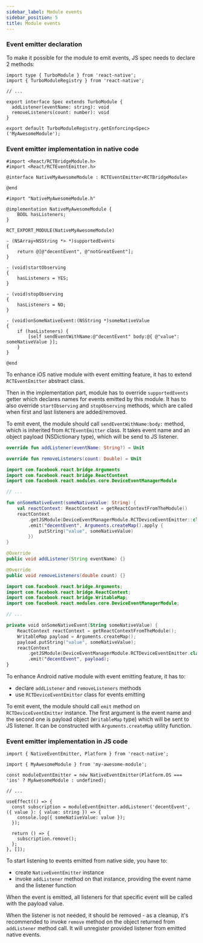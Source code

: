 ```yaml
---
sidebar_label: Module events
sidebar_position: 5
title: Module events
---
```



### Event emitter declaration

To make it possible for the module to emit events, JS spec needs to declare 2 methods:

```tsx title="src/NativeMyAwesomeModule.ts"
import type { TurboModule } from 'react-native';
import { TurboModuleRegistry } from 'react-native';

// ...

export interface Spec extends TurboModule {
  addListener(eventName: string): void
  removeListeners(count: number): void
}

export default TurboModuleRegistry.getEnforcing<Spec>('MyAwesomeModule');
```

### Event emitter implementation in native code

<Tabs groupId="native_side">
<TabItem value="iOS" label="iOS">

```objc title="ios/NativeMyAwesomeModule.h"
#import <React/RCTBridgeModule.h>
#import <React/RCTEventEmitter.h>

@interface NativeMyAwesomeModule : RCTEventEmitter<RCTBridgeModule>

@end
```

```objc title="ios/NativeMyAwesomeModule.mm"
#import "NativeMyAwesomeModule.h"

@implementation NativeMyAwesomeModule {
    BOOL hasListeners;
}

RCT_EXPORT_MODULE(NativeMyAwesomeModule)

- (NSArray<NSString *> *)supportedEvents
{
    return @[@"decentEvent", @"notGreatEvent"];
}

- (void)startObserving
{
    hasListeners = YES;
}

- (void)stopObserving
{
    hasListeners = NO;
}

- (void)onSomeNativeEvent:(NSString *)someNativeValue
{
    if (hasListeners) {
        [self sendEventWithName:@"decentEvent" body:@{ @"value": someNativeValue }];
    }
}

@end
```

To enhance iOS native module with event emitting feature, it has to extend `RCTEventEmitter` abstract class.

Then in the implementation part, module has to override `supportedEvents` getter which declares names for events emitted by this module.
It has to also override `startObserving` and `stopObserving` methods, which are called when first and last listeners are added/removed.

To emit event, the module should call `sendEventWithName:body:` method, which is inherited from `RCTEventEmitter` class.
It takes event name and an object payload (NSDictionary type), which will be send to JS listener.

</TabItem>

<TabItem value="Android" label="Android">

<Tabs groupId="android_lang">
<TabItem value="kotlin" label="Kotlin">

```kotlin title="android/src/main/newarch/com/myawesomeapp/NativeMyAwesomeModule.kt"
override fun addListener(eventName: String?) = Unit

override fun removeListeners(count: Double) = Unit
```

```kotlin title="android/src/main/java/com/myawesomeapp/NativeMyAwesomeModuleImpl.kt"
import com.facebook.react.bridge.Arguments
import com.facebook.react.bridge.ReactContext
import com.facebook.react.modules.core.DeviceEventManagerModule

// ...

fun onSomeNativeEvent(someNativeValue: String) {
    val reactContext: ReactContext = getReactContextFromTheModule()
    reactContext
        .getJSModule(DeviceEventManagerModule.RCTDeviceEventEmitter::class.java)
        .emit("decentEvent", Arguments.createMap().apply {
            putString("value", someNativeValue)
        })
}
```

</TabItem>
<TabItem value="java" label="Java">

```java title="android/src/main/newarch/com/myawesomeapp/NativeMyAwesomeModule.java"
@Override
public void addListener(String eventName) {}

@Override
public void removeListeners(double count) {}
```

```kotlin title="android/src/main/java/com/myawesomeapp/NativeMyAwesomeModuleImpl.java"
import com.facebook.react.bridge.Arguments;
import com.facebook.react.bridge.ReactContext;
import com.facebook.react.bridge.WritableMap;
import com.facebook.react.modules.core.DeviceEventManagerModule;

// ...

private void onSomeNativeEvent(String someNativeValue) {
    ReactContext reactContext = getReactContextFromTheModule();
    WritableMap payload = Arguments.createMap();
    payload.putString("value", someNativeValue);
    reactContext
        .getJSModule(DeviceEventManagerModule.RCTDeviceEventEmitter.class)
        .emit("decentEvent", payload);
}
```

</TabItem>
</Tabs>

To enhance Android native module with event emitting feature, it has to:

- declare `addListener` and `removeListeners` methods
- use `RCTDeviceEventEmitter` class for events emitting

To emit event, the module should call `emit` method on `RCTDeviceEventEmitter` instance.
The first argument is the event name and the second one is payload object (`WritableMap` type) which will be sent to JS listener.
It can be constructed with `Arguments.createMap` utility function.

</TabItem>
</Tabs>

### Event emitter implementation in JS code

```tsx title="src/MyAwesomeHook.ts"
import { NativeEventEmitter, Platform } from 'react-native';

import { MyAwesomeModule } from 'my-awesome-module';

const moduleEventEmitter = new NativeEventEmitter(Platform.OS === 'ios' ? MyAwesomeModule : undefined);

// ...

useEffect(() => {
  const subscription = moduleEventEmitter.addListener('decentEvent', ({ value }: { value: string }) => {
    console.log({ someNativeValue: value });
  });

  return () => {
    subscription.remove();
  };
}, []);
```

To start listening to events emitted from native side, you have to:

- create `NativeEventEmitter` instance
- invoke `addListener` method on that instance, providing the event name and the listener function

When the event is emitted, all listeners for that specific event will be called with the payload value.

When the listener is not needed, it should be removed - as a cleanup, it's recommended to invoke `remove` method on the object returned from `addListener` method call.
It will unregister provided listener from emitted native events.

